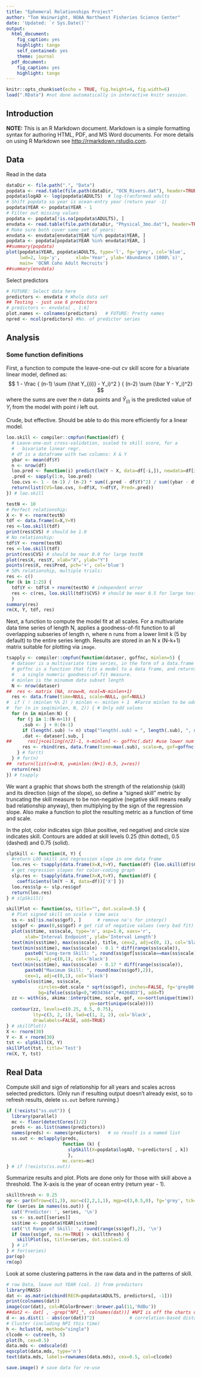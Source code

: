 ```yaml
---
title: "Ephemeral Relationships Project"
author: "Tom Wainwright, NOAA Northwest Fisheries Science Center"
date: 'Updated: `r Sys.Date()`'
output:
  html_document:
    fig_caption: yes
    highlight: tango
    self_contained: yes
    theme: journal
  pdf_document:
    fig_caption: yes
    highlight: tango
---
```


```r
knitr::opts_chunk$set(echo = TRUE, fig.height=4, fig.width=6)
load(".RData") #not done automatically in interactive knitr session.
```

## Introduction

**NOTE:** This is an R Markdown document. Markdown is a simple formatting syntax for authoring HTML, PDF, and MS Word documents. For more details on using R Markdown see <http://rmarkdown.rstudio.com>.

## Data

Read in the data

```r
dataDir <- file.path(".", "Data")
popdata <- read.table(file.path(dataDir, "OCN_Rivers.dat"), header=TRUE)
popdata$logAD <- log(popdata$ADULTS)  # log-tranformed adults
# Shift popdata so year is ocean-entry year (return year -1)
popdata$YEAR <- popdata$YEAR - 1
# Filter out missing values
popdata <- popdata[!is.na(popdata$ADULTS), ]
envdata <- read.table(file.path(dataDir, "Physical_3mo.dat"), header=TRUE)
# Make sure both cover same set of years:
envdata <- envdata[envdata$YEAR %in% popdata$YEAR, ]
popdata <- popdata[popdata$YEAR %in% envdata$YEAR, ]
##summary(popdata)
plot(popdata$YEAR, popdata$ADULTS, type='l', fg='grey', col='blue', 
     lwd=2, log='y',      xlab='Year', ylab='Abundance (1000\`s)', 
     main= 'OCNR Coho Adult Recruits')
##summary(envdata)
```

Select predictors

```r
# FUTURE: Select data here
predictors <- envdata # Whole data set
## Testing - just use 6 predictors 
# predictors <- envdata[ , 1:6]
plot.names <- colnames(predictors)   # FUTURE: Pretty names
npred <- ncol(predictors) #No. of predictor series
```

## Analysis

### Some function definitions

First, a function to compute the leave-one-out cv skill score for a bivariate linear model, defined as:
$$
1 - \frac { (n-1) \sum (\hat Y_{(i)} - Y_i)^2 } { (n-2) \sum (\bar Y - Y_i)^2}
$$
where the sums are over the $n$ data points and $\hat Y_{(i)}$ is the predicted value of $Y_i$ from the model with point $i$ left out.

Crude, but effective. Should be able to do this more efficiently for a linear model.

```r
loo.skill <- compiler::cmpfun(function(df) {
  # Leave-one-out cross-validation, scaled to skill score, for a 
  #   bivariate linear regr.
  # df is a dataframe with two columns: X & Y
  ybar <- mean(df$Y)
  n <- nrow(df)
  loo.pred <- function(i) predict(lm(Y ~ X, data=df[-i,]), newdata=df[i,])
  .pred <- sapply(1:n, loo.pred)
  loo.cvs <- 1 - (n-1) / (n-2) * sum((.pred - df$Y)^2) / sum((ybar - df$Y)^2)
  return(list(CVS=loo.cvs, X=df$X, Y=df$Y, Pred=.pred))
}) # loo.skill
```

```r
testN <- 10
# Perfect relationship:
X <- Y <- rnorm(testN)
tdf <- data.frame(X=X,Y=Y)
res <-loo.skill(tdf)  
print(res$CVS) # should be 1.0
# No relationship:
tdf$Y <- rnorm(testN)
res <-loo.skill(tdf)  
print(res$CVS) # should be near 0.0 for large testN
plot(res$X, res$Y, xlab="X", ylab="Y")
points(res$X, res$Pred, pch='+', col='blue')
# 50% relationship, multiple trials:
res <- c()
for (k in 1:25) {
  tdf$Y <- tdf$X + rnorm(testN) # independent error 
  res <- c(res, loo.skill(tdf)$CVS) # should be near 0.5 for large testN
  }
summary(res)
rm(X, Y, tdf, res)
```

Next, a function to compute the model fit at all scales. For a multivariate data time series of length N, applies a goodness-of-fit function to all overlapping subseries of length n, where n runs from a lower limit k (5 by default) to the entire series length. Results are stored in an N x (N-k+1) matrix suitable for plotting via ``image``.

```r
tsapply <- compiler::cmpfun(function(dataser, goffnc, minlen=5) {
  # dataser is a multivariate time series, in the form of a data.frame
  # goffnc is a function that fits a model to a data frame, and returns 
  #   a single numeric goodness-of-fit measure.
  # minlen is the minumum data subset length
  N <- nrow(dataser)
##  res <- matrix (NA, nrow=N, ncol=N-minlen+1)
  res <- data.frame(time=NULL, scale=NULL, gof=NULL)
#  if ( ! (minlen %% 2) ) minlen <- minlen + 1  #Force minlen to be odd
#  for (n in seq(minlen, N, 2)) { # Only odd values
  for (n in minlen:N) {
    for (j in 1:(N-n+1)) {
      .sub <- j + 0:(n-1)
      if (length(.sub) != n) stop("length(.sub) = ", length(.sub), ", n = ", n)
      .dat <- dataser[.sub, ]
##      res[j+ceiling(n/2)-1, n-minlen] <- goffnc(.dat) #use lower num for n even
      res <- rbind(res, data.frame(time=max(.sub), scale=n, gof=goffnc(.dat)))
    } # for(t)
  } # for(n)
##  return(list(x=0:N, y=minlen:(N+1)-0.5, z=res))
  return(res)
}) # tsapply
```

We want a graphic that shows both the strength of the relationship (skill) and its direction (sign of the slope), so define a "signed skill" metric by truncating the skill measure to be non-negative (negative skill means really bad relationship anyway), then multiplying by the sign of the regression slope. Also make a function to plot the resulting metric as a function of time and scale.

In the plot, color indicates sign (blue positive, red negative) and circle size indicates skill. Contours are added at skill levels 0.25 (thin dotted), 0.5 (dashed) and 0.75 (solid).

```r
slpSkill <- function(X, Y) {
  #return LOO skill and regression slope in one data frame
  loo.res <- tsapply(data.frame(X=X,Y=Y), function(df) {loo.skill(df)$CVS})
  # get regression slopes for color-coding graph
  slp.res <- tsapply(data.frame(X=X,Y=Y), function(df) {
    coefficients(lm(Y ~ X, data=df))['X'] })
  loo.res$slp <- slp.res$gof
  return(loo.res)
} # slpSkill()

skillPlot <- function(ss, title="", dot.scale=0.5) {
  # Plot signed skill on scale v time axis
  ss <- ss[!is.na(ss$gof), ]      # remove na's for interp()
  ss$gof <- pmax(0,ss$gof) # get rid of negative values (very bad fit)
  plot(ss$time, ss$scale, type='n', asp=1.0, xaxs='r', 
       xlab='Interval Endpoint', ylab='Interval Length')
  text(min(ss$time), max(ss$scale), title, cex=2, adj=c(0, 1), col='black')
  text(min(ss$time), max(ss$scale) - 0.1 * diff(range(ss$scale)),
       paste0("Long-term Skill: ", round(ss$gof[ss$scale==max(ss$scale)],2)), 
       cex=1, adj=c(0,1), col='black')
  text(min(ss$time), max(ss$scale) - 0.17 * diff(range(ss$scale)),
       paste0("Maximum Skill: ", round(max(ss$gof),2)), 
       cex=1, adj=c(0,1), col='black')
  symbols(ss$time, ss$scale,
            circles=dot.scale * sqrt(ss$gof), inches=FALSE, fg='grey80',
            bg=ifelse(ss$slp<0,"#D34364","#4364D3"), add=T)
  zz <- with(ss, akima::interp(time, scale, gof, xo=sort(unique(time)), 
                               yo=sort(unique(scale))))
  contour(zz, levels=c(0.25, 0.5, 0.75), 
          lty=c(3, 2, 1), lwd=c(1, 2, 2), col='black', 
          drawlabels=FALSE, add=TRUE)
} # skillPlot()
X <- rnorm(30)
Y <- X + rnorm(30)
tst <- slpSkill(X, Y)
skillPlot(tst, title='Test')
rm(X, Y, tst)
```

## Real Data

Compute skill and sign of relationship for all years and scales across selected predictors. (Only run if resulting output doesn't already exist, so to refresh results, delete ``ss.out`` before running.)

```r
if (!exists("ss.out")) {
  library(parallel)
  mc <- floor(detectCores()/2)
  preds <- as.list(names(predictors))
  names(preds) <- names(predictors)   # so result is a named list
  ss.out <- mclapply(preds, 
                     function (k) {
                       slpSkill(X=popdata$logAD, Y=predictors[ , k])
                       },
                     mc.cores=mc)
} # if (!exists(ss.out))
```

Summarize results and plot. Plots are done only for those with skill above a threshold. The X-axis is the year of ocean entry (return year - 1).

```r
skillthresh <- 0.25
op <- par(mfrow=c(1,3), mar=c(2,2,1,1), mgp=c(3,0.5,0), fg='grey', tck=1)
for (series in names(ss.out)) {
  cat('Predictor: ', series, '\n')
  ss <- ss.out[[series]]
  ss$time <- popdata$YEAR[ss$time]
  cat('\t Range of Skill: ', round(range(ss$gof),2), '\n')
  if (max(ss$gof, na.rm=TRUE) > skillthresh) { 
    skillPlot(ss, title=series, dot.scale=1.0) 
  } # if
} # for(series)
par(op)
rm(op)
```

Look at some clustering patterns in the raw data and in the patterns of skill.

```r
# raw Data, leave out YEAR (col. 1) from predictors
library(MASS)
dat <- as.matrix(cbind(RECR=popdata$ADULTS, predictors[, -1]))
print(colnames(dat))
image(cor(dat), col=RColorBrewer::brewer.pal(11,'RdBu'))
##dat2 <- dat[ , -grep("NPI_", colnames(dat))] #NPI is off the charts on distance
d <- as.dist(1 - abs(cor(dat))^2)             # correlation-based distances
# Cluster (including NPI this time)
h <- hclust(d, method="single")
clcode <- cutree(h, 5)
plot(h, cex=0.5)
data.mds <- cmdscale(d)
eqscplot(data.mds, type='n')
text(data.mds, labels=rownames(data.mds), cex=0.5, col=clcode)
```

```r
save.image() # save data for re-use
```
